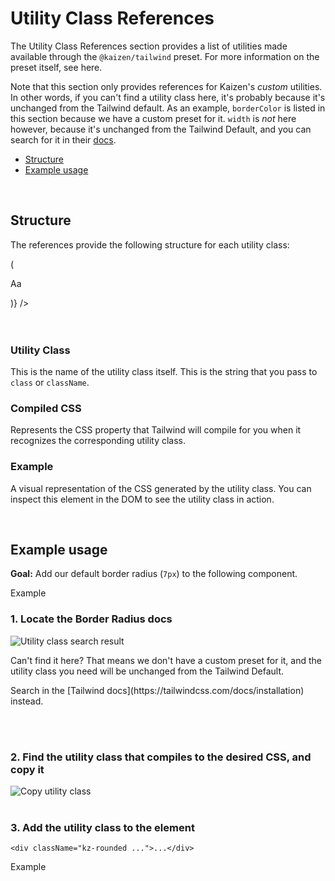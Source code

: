 
<Meta title="Systems/Tailwind/Utility Class References/Overview" />

# Utility Class References

The Utility Class References section provides a list of utilities made available through the `@kaizen/tailwind` preset.
For more information on the preset itself, see <LinkTo pageId="systems-tailwind-overview">here</LinkTo>.

Note that this section only provides references for Kaizen's _custom_ utilities.
In other words, if you can't find a utility class here, it's probably because it's unchanged from the Tailwind default.
As an example, `borderColor` is listed in this section because we have a custom preset for it. `width` is _not_ here however, because it's unchanged from the Tailwind Default, and you can search for it in their [docs](https://tailwindcss.com/docs/width).

- [Structure](#structure)
- [Example usage](#example-usage)

<br/>

## Structure

The references provide the following structure for each utility class:

<Unstyled>
<div className="kz-w-100">
  <UtilityClassTemplate
    compiledCssPropertyName="width"
    classKeyValues={[{utilityClassName: "text-heading-1", cssProperty: "2.125rem"}]}
    renderExampleComponent={cssProperty => (
      <p style={{ fontSize: cssProperty }}>Aa</p>
    )}
  />
</div>
</Unstyled>

<br/>
<br/>

### Utility Class
This is the name of the utility class itself. This is the string that you pass to `class` or `className`.

### Compiled CSS
Represents the CSS property that Tailwind will compile for you when it recognizes the corresponding utility class.

### Example
A visual representation of the CSS generated by the utility class. You can inspect this element in the DOM to see the utility class in action.

<br/>

## Example usage

**Goal:** Add our default border radius (`7px`) to the following component.

<Canvas>
<div className="kz-border-solid w-max kz-border-blue-500 kz-bg-blue-100 kz-px-12">
  <p className="kz-font-family-paragraph kz-text-blue-700">Example</p>
</div>
</Canvas>

### 1. Locate the Border Radius docs
<div className="kz-max-w-[600px]">
  <img src={UtilitySearchResult} alt="Utility class search result" />
</div>

<p>Can&apos;t find it here? That means we don&apos;t have a custom preset for it, and the utility class you need will be unchanged from the Tailwind Default.</p>
<p>Search in the [Tailwind docs](https://tailwindcss.com/docs/installation) instead.</p>

<br/>
<br/>

### 2. Find the utility class that compiles to the desired CSS, and copy it
<img src={CopyUtilityClass} alt="Copy utility class" />

<br/>
<br/>

### 3. Add the utility class to the element
```tsx
<div className="kz-rounded ...">...</div>
```
<Canvas>
<div className="kz-rounded kz-border-solid kz-w-max kz-border-blue-500 kz-bg-blue-100 kz-px-12">
  <p className="kz-font-family-paragraph kz-text-blue-700">Example</p>
</div>
</Canvas>
